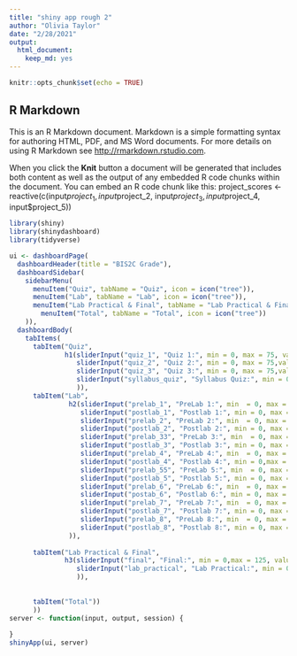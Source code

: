 ```yaml
---
title: "shiny app rough 2"
author: "Olivia Taylor"
date: "2/28/2021"
output: 
  html_document: 
    keep_md: yes
---
```




```r
knitr::opts_chunk$set(echo = TRUE)
```

## R Markdown

This is an R Markdown document. Markdown is a simple formatting syntax for authoring HTML, PDF, and MS Word documents. For more details on using R Markdown see <http://rmarkdown.rstudio.com>.

When you click the **Knit** button a document will be generated that includes both content as well as the output of any embedded R code chunks within the document. You can embed an R code chunk like this:
project_scores <- reactive(c(input$project_1,
                            input$project_2,
                            input$project_3,
                            input$project_4,
                            input$project_5))
```r
library(shiny)
library(shinydashboard)
library(tidyverse)
```

```r
ui <- dashboardPage(
  dashboardHeader(title = "BIS2C Grade"),
  dashboardSidebar(
    sidebarMenu(
      menuItem("Quiz", tabName = "Quiz", icon = icon("tree")),
      menuItem("Lab", tabName = "Lab", icon = icon("tree")),
      menuItem("Lab Practical & Final", tabName = "Lab Practical & Final", icon = icon("tree")),
        menuItem("Total", tabName = "Total", icon = icon("tree"))
    )),
  dashboardBody(
    tabItems(
      tabItem("Quiz",
              h1(sliderInput("quiz_1", "Quiz 1:", min = 0, max = 75, value = 40),
                 sliderInput("quiz_2", "Quiz 2:", min = 0, max = 75,value = 40),
                 sliderInput("quiz_3", "Quiz 3:", min = 0, max = 75,value = 40),
                 sliderInput("syllabus_quiz", "Syllabus Quiz:", min = 0,max = 5,value = 5)
                 )),
      tabItem("Lab",
               h2(sliderInput("prelab_1", "PreLab 1:", min  = 0, max = 5, value = 5),
                  sliderInput("postlab_1", "Postlab 1:", min = 0, max = 5, value = 5),
                  sliderInput("prelab_2", "PreLab 2:", min  = 0, max = 5, value = 5),
                  sliderInput("postlab_2", "Postlab 2:", min = 0, max = 5, value = 5),
                  sliderInput("prelab_33", "PreLab 3:", min  = 0, max = 5, value = 5),
                  sliderInput("postlab_3", "Postlab 3:", min = 0, max = 5, value = 5),
                  sliderInput("prelab_4", "PreLab 4:", min  = 0, max = 5, value = 5),
                  sliderInput("postlab_4", "Postlab 4:", min = 0,max = 5, value = 5),
                  sliderInput("prelab_55", "PreLab 5:", min  = 0, max = 5, value = 5),
                  sliderInput("postlab_5", "Postlab 5:", min = 0, max = 5, value = 5),
                  sliderInput("prelab_6", "PreLab 6:", min  = 0, max = 5, value = 5),
                  sliderInput("postab_6", "Postlab 6:", min = 0, max = 5, value = 5),
                  sliderInput("prelab_7", "PreLab 7:", min  = 0, max = 5, value = 5),
                  sliderInput("postlab_7", "Postlab 7:", min = 0, max = 5, value = 5),
                  sliderInput("prelab_8", "PreLab 8:", min  = 0, max = 5, value = 5),
                  sliderInput("postlab_8", "Postlab 8:", min = 0, max = 5, value = 5)
               )),
                  
      tabItem("Lab Practical & Final",
              h3(sliderInput("final", "Final:", min = 0,max = 125, value = 75),
                 sliderInput("lab_practical", "Lab Practical:", min = 0, max = 45, value = 25)
                 )),
      
                 
      tabItem("Total"))
      ))
server <- function(input, output, session) {
  
}
shinyApp(ui, server)
```


